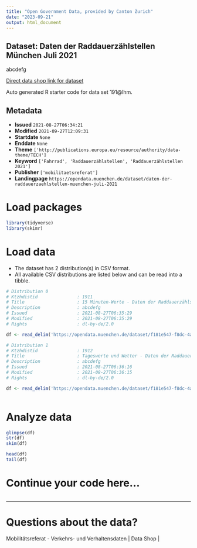 ```yaml
---
title: "Open Government Data, provided by Canton Zurich"
date: "2023-09-21"
output: html_document
---
```


## Dataset: Daten der Raddauerzählstellen München Juli 2021

abcdefg

[Direct data shop link for dataset](XYZ191@lhm)

Auto generated R starter code for data set 191@lhm.

## Metadata

- **Issued** `2021-08-27T06:34:21`
- **Modified** `2021-09-27T12:09:31`
- **Startdate** `None`
- **Enddate** `None`
- **Theme** `['http://publications.europa.eu/resource/authority/data-theme/TECH']`
- **Keyword** `['Fahrrad', 'Raddauerzählstellen', 'Raddauerzählstellen 2021']`
- **Publisher** `['mobilitaetsreferat']`
- **Landingpage** `https://opendata.muenchen.de/dataset/daten-der-raddauerzaehlstellen-muenchen-juli-2021`


# Load packages

```r

library(tidyverse)
library(skimr)

```

# Load data

-   The dataset has 2 distribution(s) in CSV format.
-   All available CSV distributions are listed below and can be read into a tibble.

```r

# Distribution 0
# Ktzhdistid               : 1911
# Title                    : 15 Minuten-Werte - Daten der Raddauerzählstellen München Juli 2021
# Description              : abcdefg
# Issued                   : 2021-08-27T06:35:29
# Modified                 : 2021-08-27T06:35:29
# Rights                   : dl-by-de/2.0

df <- read_delim('https://opendata.muenchen.de/dataset/f181e547-f8dc-4a71-a8f9-0e67460f6b49/resource/62bea560-e1d2-40df-826d-87dbfd36870d/download/rad_2021_07_15min.csv')

# Distribution 1
# Ktzhdistid               : 1912
# Title                    : Tageswerte und Wetter - Daten der Raddauerzählstellen München Juli 2021
# Description              : abcdefg
# Issued                   : 2021-08-27T06:36:16
# Modified                 : 2021-08-27T06:36:15
# Rights                   : dl-by-de/2.0

df <- read_delim('https://opendata.muenchen.de/dataset/f181e547-f8dc-4a71-a8f9-0e67460f6b49/resource/24595cd7-056f-4a52-831b-2878c9937912/download/rad_2021_07_tage.csv')



```

# Analyze data

```r

glimpse(df)
str(df)
skim(df)

head(df)
tail(df)

```

# Continue your code here...

```r

```

------------------------------------------------------------------------

# Questions about the data?

Mobilitätsreferat - Verkehrs- und Verhaltensdaten | Data Shop | 
